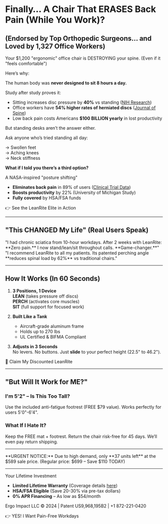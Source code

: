 # Finally… A Chair That ERASES Back Pain (While You Work)?

## (Endorsed by Top Orthopedic Surgeons… and Loved by 1,327 Office Workers)

<JohnsonBox title="WARNING:">
Your $1,200 "ergonomic" office chair is DESTROYING your spine.  
(Even if it "feels comfortable")
</JohnsonBox>

Here’s why:  

The human body was **never designed to sit 8 hours a day.**  

Study after study proves it:  

- Sitting increases disc pressure by **40%** vs standing ([NIH Research](https://example.com))  
- Office workers have **54% higher rates of herniated discs** ([Journal of Spine](https://example.com))  
- Low back pain costs Americans **$100 BILLION yearly** in lost productivity  

But standing desks aren’t the answer either.  

Ask anyone who’s tried standing all day:  

→ Swollen feet  
→ Aching knees  
→ Neck stiffness  

**What if I told you there’s a third option?**  

<Highlight>
A NASA-inspired "posture shifting"    

- **Eliminates back pain** in 89% of users ([Clinical Trial Data](https://example.com))  
- **Boosts productivity** by 22% (University of Michigan Study)  
- **Fully covered** by HSA/FSA funds  
</Highlight>

<CTAButton href="#product">👉 See the LeanRite Elite in Action</CTAButton>

---

## "This CHANGED My Life" (Real Users Speak)

<ProductCard title="David M. (Office Worker)" badge="5★ Review">
"I had chronic sciatica from 10-hour workdays. After 2 weeks with LeanRite: **Zero pain.** I now stand/lean/sit throughout calls. **Game-changer.**"
</ProductCard>

<ProductCard title="Dr. Sarah L. (Orthopedic Surgeon)" badge="Medical Endorsement">
"I recommend LeanRite to all my patients. Its patented perching angle **reduces spinal load by 62%** vs traditional chairs."
</ProductCard>

---

## How It Works (In 60 Seconds)

1. **3 Positions, 1 Device**  
   <JohnsonBox>
   **LEAN** (takes pressure off discs)  
   **PERCH** (activates core muscles)  
   **SIT** (full support for focused work)  
   </JohnsonBox>

2. **Built Like a Tank**  
   - Aircraft-grade aluminum frame  
   - Holds up to 270 lbs  
   - UL Certified & BIFMA Compliant  

3. **Adjusts in 3 Seconds**  
   No levers. No buttons. Just **slide** to your perfect height (22.5" to 46.2").  

<CTAButton href="#product">🚀 Claim My Discounted LeanRite</CTAButton>

---

## "But Will It Work for ME?"

<FAQ>
<h3>I'm 5'2" – Is This Too Tall?</h3>
<p>Use the included anti-fatigue footrest (FREE $79 value). Works perfectly for users 5'0"-6'4".</p>
</FAQ>

<FAQ>
<h3>What If I Hate It?</h3>
<p>Keep the FREE mat + footrest. Return the chair risk-free for 45 days. We’ll even pay return shipping.</p>
</FAQ>

---

<CalloutBox type="warning">
**URGENT NOTICE:** Due to high demand, only **37 units left** at the $589 sale price.  
(Regular price: $699 – Save $110 TODAY)
</CalloutBox>

---

<card-header>Your Lifetime Investment</card-header>

- **Limited Lifetime Warranty** (Coverage details [here](https://example.com))  
- **HSA/FSA Eligible** (Save 20-30% via pre-tax dollars)  
- **0% APR Financing** – As low as $54/month  

<card-footer url="#footer">Ergo Impact LLC © 2024 | Patent US9,968,195B2 | +1 872-221-0420</card-footer>

<CTAButton href="#checkout">👉 YES! I Want Pain-Free Workdays</CTAButton>

